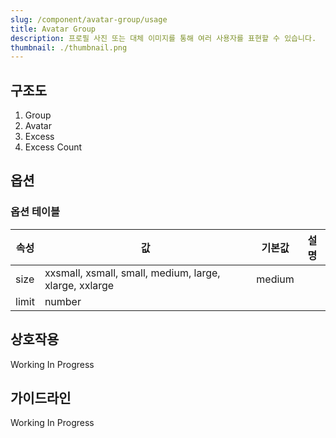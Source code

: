 ```yaml
---
slug: /component/avatar-group/usage
title: Avatar Group
description: 프로필 사진 또는 대체 이미지를 통해 여러 사용자를 표현할 수 있습니다.
thumbnail: ./thumbnail.png
---
```


## 구조도

1. Group
2. Avatar
3. Excess
4. Excess Count

## 옵션

### 옵션 테이블

| 속성  | 값                                                     | 기본값 | 설명 |
| ----- | ------------------------------------------------------ | ------ | ---- |
| size  | xxsmall, xsmall, small, medium, large, xlarge, xxlarge | medium |      |
| limit | number                                                 |        |      |

## 상호작용

Working In Progress

## 가이드라인

Working In Progress
